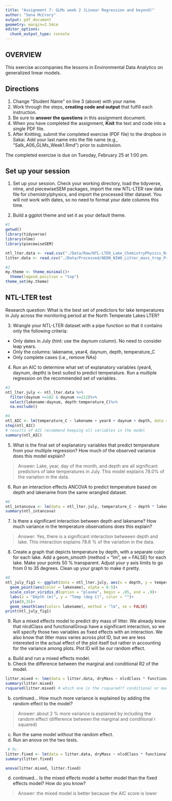 ```yaml
---
title: "Assignment 7: GLMs week 2 (Linear Regression and beyond)"
author: "Sena McCrory"
output: pdf_document
geometry: margin=2.54cm
editor_options: 
  chunk_output_type: console
---
```


## OVERVIEW

This exercise accompanies the lessons in Environmental Data Analytics on generalized linear models. 

## Directions
1. Change "Student Name" on line 3 (above) with your name.
3. Work through the steps, **creating code and output** that fulfill each instruction.
4. Be sure to **answer the questions** in this assignment document.
6. When you have completed the assignment, **Knit** the text and code into a single PDF file.
8. After Knitting, submit the completed exercise (PDF file) to the dropbox in Sakai. Add your last name into the file name (e.g., "Salk_A06_GLMs_Week1.Rmd") prior to submission.

The completed exercise is due on Tuesday, February 25 at 1:00 pm.

## Set up your session 
1. Set up your session. Check your working directory, load the tidyverse, nlme, and piecewiseSEM packages, import the *raw* NTL-LTER raw data file for chemistry/physics, and import the processed litter dataset. You will not work with dates, so no need to format your date columns this time.

2. Build a ggplot theme and set it as your default theme.

```r
#1
getwd()
library(tidyverse)
library(nlme)
library(piecewiseSEM)

ntl_lter.data <- read.csv("./Data/Raw/NTL-LTER_Lake_ChemistryPhysics_Raw.csv")
litter.data <- read.csv("./Data/Processed/NEON_NIWO_Litter_mass_trap_Processed.csv")

#2
my.theme <- theme_minimal()+
  theme(legend.position = "top")
theme_set(my.theme)

```


## NTL-LTER test
Research question: What is the best set of predictors for lake temperatures in July across the monitoring period at the North Temperate Lakes LTER? 

3. Wrangle your NTL-LTER dataset with a pipe function so that it contains only the following criteria: 

* Only dates in July (hint: use the daynum column). No need to consider leap years.
* Only the columns: lakename, year4, daynum, depth, temperature_C
* Only complete cases (i.e., remove NAs)

4. Run an AIC to determine what set of explanatory variables (year4, daynum, depth) is best suited to predict temperature. Run a multiple regression on the recommended set of variables. 

```r
#3
ntl_lter.july <- ntl_lter.data %>%
  filter(daynum >=182 & daynum <=212)%>%
  select(lakename:daynum, depth:temperature_C)%>%
  na.exclude()

#4
ntl_AIC <- lm(temperature_C ~ lakename + year4 + daynum + depth, data = ntl_lter.july)
step(ntl_AIC)
# results of AIC recommend keeping all variables in the model
summary(ntl_AIC)

```

5. What is the final set of explanatory variables that predict temperature from your multiple regression? How much of the observed variance does this model explain?

> Answer: Lake, year, day of the month, and depth are all significant predictors of lake temperatures in July. This model explains 78.0% of the variation in the data. 

6. Run an interaction effects ANCOVA to predict temperature based on depth and lakename from the same wrangled dataset.

```r
#6
ntl_intancova <- lm(data = ntl_lter.july, temperature_C ~ depth * lakename)
summary(ntl_intancova)

```

7. Is there a significant interaction between depth and lakename? How much variance in the temperature observations does this explain?

> Answer: Yes, there is a significant interaction betweeen depth and lake. This interaction explains 78.6 % of the variation in the data. 

8. Create a graph that depicts temperature by depth, with a separate color for each lake. Add a geom_smooth (method = "lm", se = FALSE) for each lake. Make your points 50 % transparent. Adjust your y axis limits to go from 0 to 35 degrees. Clean up your graph to make it pretty. 

```r
#8
ntl_july_fig1 <- ggplot(data = ntl_lter.july, aes(x = depth, y = temperature_C))+
  geom_point(aes(color = lakename), alpha = 0.5)+
  scale_color_viridis_d(option = "plasma", begin = .05, end = .9)+
  labs(x = "Depth (m)", y = "Temp (deg C)", color = "")+
  ylim(0,35)+
  geom_smooth(aes(color= lakename), method = "lm", se = FALSE)
print(ntl_july_fig1)
```

9. Run a mixed effects model to predict dry mass of litter. We already know that nlcdClass and functionalGroup have a significant interaction, so we will specify those two variables as fixed effects with an interaction. We also know that litter mass varies across plot ID, but we are less interested in the actual effect of the plot itself but rather in accounting for the variance among plots. Plot ID will be our random effect.

a. Build and run a mixed effects model.
b. Check the difference between the marginal and conditional R2 of the model. 

```r
litter.mixed <- lme(data = litter.data, dryMass ~ nlcdClass * functionalGroup, random = ~1|plotID )
summary(litter.mixed)
rsquared(litter.mixed) # which one is the rsquared?? conditional or marginal??
```

b. continued... How much more variance is explained by adding the random effect to the model? 

> Answer: about 2 % more variance is explained by including the random effect
(difference between the marginal and conditional r squared)

c. Run the same model without the random effect.
d. Run an anova on the two tests. 
```r
 # 9c.
litter.fixed <- lm(data = litter.data, dryMass ~ nlcdClass * functionalGroup)
summary(litter.fixed)

anova(litter.mixed, litter.fixed)

```

d. continued... Is the mixed effects model a better model than the fixed effects model? How do you know?

> Answer: the mixed model is better because the AIC score is lower